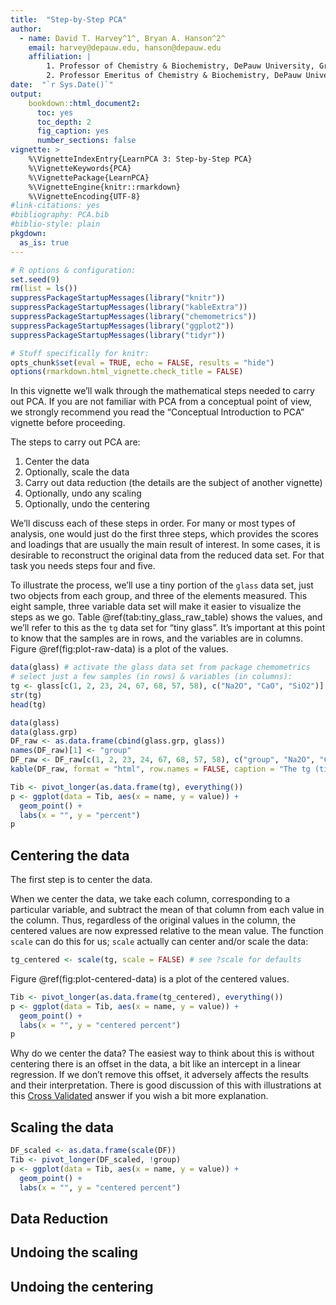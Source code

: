 ```yaml
---
title:  "Step-by-Step PCA"
author:
  - name: David T. Harvey^1^, Bryan A. Hanson^2^
    email: harvey@depauw.edu, hanson@depauw.edu
    affiliation: |
        1. Professor of Chemistry & Biochemistry, DePauw University, Greencastle IN USA.
        2. Professor Emeritus of Chemistry & Biochemistry, DePauw University, Greencastle IN USA.
date:  "`r Sys.Date()`"
output:
    bookdown::html_document2:
      toc: yes
      toc_depth: 2
      fig_caption: yes
      number_sections: false
vignette: >
    %\VignetteIndexEntry{LearnPCA 3: Step-by-Step PCA}
    %\VignetteKeywords{PCA}
    %\VignettePackage{LearnPCA}
    %\VignetteEngine{knitr::rmarkdown}
    %\VignetteEncoding{UTF-8}
#link-citations: yes
#bibliography: PCA.bib
#biblio-style: plain
pkgdown:
  as_is: true
---
```


```r
# R options & configuration:
set.seed(9)
rm(list = ls())
suppressPackageStartupMessages(library("knitr"))
suppressPackageStartupMessages(library("kableExtra"))
suppressPackageStartupMessages(library("chemometrics"))
suppressPackageStartupMessages(library("ggplot2"))
suppressPackageStartupMessages(library("tidyr"))

# Stuff specifically for knitr:
opts_chunk$set(eval = TRUE, echo = FALSE, results = "hide")
options(rmarkdown.html_vignette.check_title = FALSE)
```

In this vignette we'll walk through the mathematical steps needed to carry out PCA.  If you are not familiar with PCA from a conceptual point of view, we strongly recommend you read the "Conceptual Introduction to PCA" vignette before proceeding.

The steps to carry out PCA are:

1. Center the data
1. Optionally, scale the data
1. Carry out data reduction (the details are the subject of another vignette)
1. Optionally, undo any scaling
1. Optionally, undo the centering

We'll discuss each of these steps in order.  For many or most types of analysis, one would just do the first three steps, which provides the scores and loadings that are usually the main result of interest.  In some cases, it is desirable to reconstruct the original data from the reduced data set.  For that task you needs steps four and five.

To illustrate the process, we'll use a tiny portion of the `glass` data set, just two objects from each group, and three of the elements measured.  This eight sample, three variable data set will make it easier to visualize the steps as we go.  Table \@ref(tab:tiny_glass_raw_table) shows the values, and we'll refer to this as the `tg` data set for "tiny glass". It's important at this point to know that the samples are in rows, and the variables are in columns.  Figure \@ref(fig:plot-raw-data) is a plot of the values.

```r
data(glass) # activate the glass data set from package chemometrics
# select just a few samples (in rows) & variables (in columns):
tg <- glass[c(1, 2, 23, 24, 67, 68, 57, 58), c("Na2O", "CaO", "SiO2")]
str(tg)
head(tg)
```

```r
data(glass)
data(glass.grp)
DF_raw <- as.data.frame(cbind(glass.grp, glass))
names(DF_raw)[1] <- "group"
DF_raw <- DF_raw[c(1, 2, 23, 24, 67, 68, 57, 58), c("group", "Na2O", "CaO", "SiO2")]
kable(DF_raw, format = "html", row.names = FALSE, caption = "The tg (tiny glass) data set. Values are percentages.") %>% kable_styling(c("striped", "bordered"))
```

```r
Tib <- pivot_longer(as.data.frame(tg), everything())
p <- ggplot(data = Tib, aes(x = name, y = value)) +
  geom_point() +
  labs(x = "", y = "percent")
p
```

## Centering the data

The first step is to center the data.

When we center the data, we take each column, corresponding to a particular variable, and subtract the mean of that column from each value in the column.  Thus, regardless of the original values in the column, the centered values are now expressed relative to the mean value.  The function `scale` can do this for us; `scale` actually can center and/or scale the data:

```r
tg_centered <- scale(tg, scale = FALSE) # see ?scale for defaults
```

Figure \@ref(fig:plot-centered-data) is a plot of the centered values.

```r
Tib <- pivot_longer(as.data.frame(tg_centered), everything())
p <- ggplot(data = Tib, aes(x = name, y = value)) +
  geom_point() +
  labs(x = "", y = "centered percent")
p
```

Why do we center the data?  The easiest way to think about this is without centering there is an offset in the data, a bit like an intercept in a linear regression.  If we don't remove this offset, it adversely affects the results and their interpretation.  There is good discussion of this with illustrations at this [Cross Validated](https://stats.stackexchange.com/a/22331/26909) answer if you wish a bit more explanation.

## Scaling the data

```r
DF_scaled <- as.data.frame(scale(DF))
Tib <- pivot_longer(DF_scaled, !group)
p <- ggplot(data = Tib, aes(x = name, y = value)) +
  geom_point() +
  labs(x = "", y = "centered percent")
```

## Data Reduction

## Undoing the scaling

## Undoing the centering
